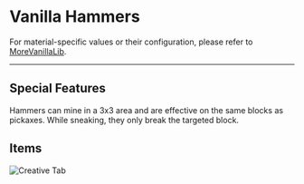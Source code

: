 # Vanilla Hammers


<ProjectHeader slug="vanilla-hammers" mcVersion="1.16" />

For material-specific values or their configuration, please refer to [MoreVanillaLib](morevanillalib.mdx).

---

## Special Features
Hammers can mine in a 3x3 area and are effective on the same blocks as pickaxes. While sneaking, they only break the
targeted block.

## Items
![Creative Tab](/img/projects/vanilla-hammers/creative_tab.png)
